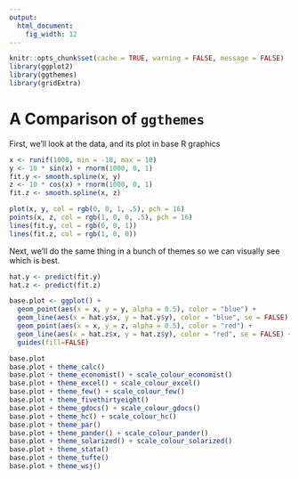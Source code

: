 ```yaml
---
output: 
  html_document:
    fig_width: 12
---
```


```r
knitr::opts_chunk$set(cache = TRUE, warning = FALSE, message = FALSE)
library(ggplot2)
library(ggthemes)
library(gridExtra)
```

# A Comparison of `ggthemes`

First, we'll look at the data, and its plot in base R graphics

```r
x <- runif(1000, min = -10, max = 10)
y <- 10 * sin(x) + rnorm(1000, 0, 1)
fit.y <- smooth.spline(x, y)
z <- 10 * cos(x) + rnorm(1000, 0, 1)
fit.z <- smooth.spline(x, z)

plot(x, y, col = rgb(0, 0, 1, .5), pch = 16)
points(x, z, col = rgb(1, 0, 0, .5), pch = 16)
lines(fit.y, col = rgb(0, 0, 1))
lines(fit.z, col = rgb(1, 0, 0))
```

Next, we'll do the same thing in a bunch of themes so we can visually see which is best.

```r
hat.y <- predict(fit.y)
hat.z <- predict(fit.z)

base.plot <- ggplot() +
  geom_point(aes(x = x, y = y, alpha = 0.5), color = "blue") +
  geom_line(aes(x = hat.y$x, y = hat.y$y), color = "blue", se = FALSE) + 
  geom_point(aes(x = x, y = z, alpha = 0.5), color = "red") +
  geom_line(aes(x = hat.z$x, y = hat.z$y), color = "red", se = FALSE) +
  guides(fill=FALSE)

base.plot
base.plot + theme_calc()
base.plot + theme_economist() + scale_colour_economist()
base.plot + theme_excel() + scale_colour_excel()
base.plot + theme_few() + scale_colour_few()
base.plot + theme_fivethirtyeight()
base.plot + theme_gdocs() + scale_colour_gdocs()
base.plot + theme_hc() + scale_colour_hc()
base.plot + theme_par()
base.plot + theme_pander() + scale_colour_pander()
base.plot + theme_solarized() + scale_colour_solarized()
base.plot + theme_stata()
base.plot + theme_tufte()
base.plot + theme_wsj()
```